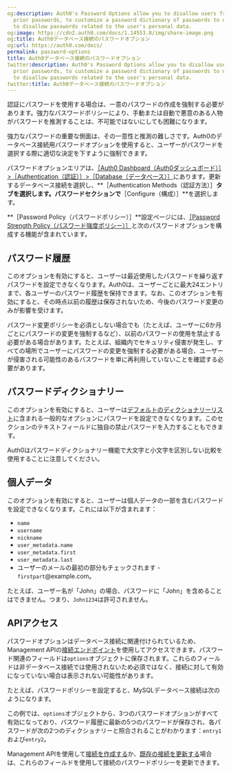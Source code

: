 ```yaml
---
og:description: Auth0's Password Options allow you to disallow users from repeating
  prior passwords, to customize a password dictionary of passwords to disallow, and
  to disallow passwords related to the user's personal data.
og:image: https://cdn2.auth0.com/docs/1.14553.0/img/share-image.png
og:title: Auth0データベース接続のパスワードオプション
og:url: https://auth0.com/docs/
permalink: password-options
title: Auth0データベース接続のパスワードオプション
twitter:description: Auth0's Password Options allow you to disallow users from repeating
  prior passwords, to customize a password dictionary of passwords to disallow, and
  to disallow passwords related to the user's personal data.
twitter:title: Auth0データベース接続のパスワードオプション
---
```




認証にパスワードを使用する場合は、一意のパスワードの作成を強制する必要があります。強力なパスワードポリシーにより、手動または自動で悪意のある人物がパスワードを推測することは、不可能ではないにしても困難になります。

強力なパスワードの重要な側面は、その一意性と推測の難しさです。Auth0のデータベース接続用パスワードオプションを使用すると、ユーザーがパスワードを選択する際に適切な決定を下すように強制できます。

パスワードオプションエリアは、[［Auth0 Dashboard（Auth0ダッシュボード）］>［Authentication（認証）］>［Database（データベース）］](%24%7Bmanage_url%7D/#/connections/database)にあります。更新するデータベース接続を選択し、**［Authentication Methods（認証方法）］**タブを選択します。パスワードセクションで**［Configure（構成）］**を選択します。

**［Password Policy（パスワードポリシー）］**設定ページには、[［Password Strength Policy（パスワード強度ポリシー）］](/connections/database/password-strength)と次のパスワードオプションを構成する機能が含まれています。

## パスワード履歴

このオプションを有効にすると、ユーザーは最近使用したパスワードを繰り返すパスワードを設定できなくなります。Auth0は、ユーザーごとに最大24エントリまで、各ユーザーのパスワード履歴を保持できます。なお、このオプションを有効にすると、その時点以前の履歴は保存されないため、今後のパスワード変更のみが影響を受けます。

パスワード変更ポリシーを必須としない場合でも（たとえば、ユーザーに6か月ごとにパスワードの変更を強制するなど）、以前のパスワードの使用を禁止する必要がある場合があります。たとえば、組織内でセキュリティ侵害が発生し、すべての場所でユーザーにパスワードの変更を強制する必要がある場合、ユーザーが侵害される可能性のあるパスワードを単に再利用していないことを確認する必要があります。

## パスワードディクショナリー

このオプションを有効にすると、ユーザーは[デフォルトのディクショナリーリスト](https://github.com/danielmiessler/SecLists/blob/master/Passwords/Common-Credentials/10k-most-common.txt)に含まれる一般的なオプションにパスワードを設定できなくなります。このセクションのテキストフィールドに独自の禁止パスワードを入力することもできます。

Auth0はパスワードディクショナリー機能で大文字と小文字を区別しない比較を使用することに注意してください。

## 個人データ

このオプションを有効にすると、ユーザーは個人データの一部を含むパスワードを設定できなくなります。これには以下が含まれます：

* `name`
* `username`
* `nickname`
* `user_metadata.name`
* `user_metadata.first`
* `user_metadata.last`
* ユーザーのメールの最初の部分もチェックされます - `firstpart`@example.com。

たとえば、ユーザー名が「John」の場合、パスワードに「John」を含めることはできません。つまり、`John1234`は許可されません。

## APIアクセス

パスワードオプションはデータベース接続に関連付けられているため、Management APIの[接続エンドポイント](/api/management/v2#!/Connections)を使用してアクセスできます。パスワード関連のフィールドは`options`オブジェクトに保存されます。これらのフィールドは非データベース接続では使用されないため必須ではなく、接続に対して有効になっていない場合は表示されない可能性があります。

たとえば、パスワードポリシーを設定すると、MySQLデータベース接続は次のようになります。



この例では、`options`オブジェクトから、3つのパスワードオプションがすべて有効になっており、パスワード履歴に最新の5つのパスワードが保存され、各パスワードが次の2つのディクショナリーと照合されることがわかります：`entry1`および`entry2`。

Management APIを使用して[接続を作成する](/api/management/v2#!/Connections/post_connections)か、[既存の接続を更新する](/api/management/v2#!/Connections/patch_connections_by_id)場合は、これらのフィールドを使用して接続のパスワードポリシーを更新できます。